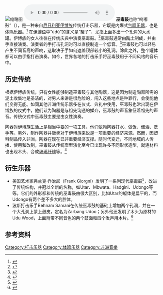 [[File:Udu.jpg|缩略图]]
[[File:Udu_sound.ogg|缩略图]]
'''巫毒鼓'''也称“呜嘟鼓”（{{lang-en|udu drum}}），是一种来自[[尼日利亚|尼日利亚]][[伊博族|伊博族]]传统打击乐器，它既是内爆式[[气鸣乐器|气鸣乐器]]，也是[[体鸣乐器|体鸣乐器]]。<ref>{{cite book|last=Alexander Akorlie|first=Agordoh|year=2005|title=African Music: Traditional and Contemporary|publisher=Nova Publisher|page=81}}</ref> 在[[伊博语|伊博语]]中“ùdù”的含义是“罐子”，尤指上面多出一个孔洞的大水罐。伊博族的女人往往在传统庆典中演奏巫毒鼓。<ref>{{cite book|last=Nzewi|first=Meki|year=1991|title=Musical Practice and Creativity: An African Traditional Perspective|publisher=University of Bayreuth|page=68}}</ref>巫毒鼓通常由[[陶土|陶土]]制成，并由手直接演奏。演奏者的手打击孔洞时可以直接制造一个低音。<ref name="Schlagwerk percussion website">{{cite web|title=Schlagwerk percussion website|url=http://www.schlagwerk.de/produkte/udu-drums/udu-classics/bass-udur-das-original/|publisher=Schlagwerk|access-date=2 August 2012|archive-date=2016-04-07|archive-url=https://web.archive.org/web/20160407144005/http://www.schlagwerk.de/produkte/udu-drums/udu-classics/bass-udur-das-original|dead-url=no}}</ref>巫毒鼓也可以轻易产生不同音高的声响，这取决于手如何遮盖顶部较小的孔洞。除此之外，整个罐体都可以由手指打击演奏。如今，世界各地的打击乐手将巫毒鼓用于不同风格的音乐中。

== 历史传统 ==
根据伊博族传统，只有女性能够制造巫毒鼓与其他陶器，这是因为制造陶器所需的泥土收集地是圣洁的，对男人来讲是很危险的，闯入这些地点是种罪行，会使能他们变得无能。如同其他非洲传统乐器多在仪式、典礼中使用，巫毒鼓也常出现在伊博族的仪式中，他们认为陶器是与祖先沟通的媒介，巫毒鼓的声音象征着祖先的声音。传统仪式中巫毒鼓主要是由女性演奏。

陶器对伊博族生活上是相当中要的一项工具，他们依赖陶器打水、做饭、储酒、洗手等。另外，制作陶器并贩卖对于伊博族来说是一项重要的经济来源。然而，因塑料制品传入非洲，陶器在现在已非重要经济支撑。随时代变迁，不同地域的人传播、使用和改制，巫毒鼓从传统壶型演化至今已出现许多不同形状造型，就连材料也出现木头、合成[[玻璃钢|玻璃纤维]]等。<ref>{{Cite web|title=科學月刊: 科學嘣嘣—壺中的神祕低鳴|url=http://scimonth.blogspot.com/2016/09/blog-post_30.html|accessdate=2021-02-09|date=2016-09-02|last=科學月刊／科技報導|work=科學月刊|archive-date=2019-09-17|archive-url=https://web.archive.org/web/20190917051016/http://scimonth.blogspot.com/2016/09/blog-post_30.html|dead-url=no}}</ref>

== 衍生乐器 ==

* 美国艺术家弗兰克·乔治尼（Frank Giorgni）发明了一系列现代巫毒鼓<ref>{{Cite web|title=WELCOME TO UDU.COM|url=http://www.udu.com/Udu_html/meettheartist.html|accessdate=2021-02-09|work=www.udu.com|archive-date=2020-06-16|archive-url=https://web.archive.org/web/20200616161923/http://udu.com/Udu_html/meettheartist.html|dead-url=no}}</ref>，改进了传统结构，并冠以全新的名称，如Utar、Mbwata、Hadgini、Udongo等等。它们的外形都和传统的巫毒鼓由很大区别，比如Utar的躯体是扁平的，而Udongo有两个差不多大的腔体。
* 波斯打击乐手Behnam Samani在传统巫毒鼓的基础上增加两个孔洞，并在一个大孔洞上蒙上鼓皮，定名为Zarbang Udoo；另外他还发明了木头为原材的Udu Wood，上面附带不同音色的两个鼓面和四个发声用木片。<ref>{{Cite web|title=Zarbang Udoo & Udu Wood|url=https://handrummer.wordpress.com/2013/09/20/zarbang-udoo-udu-wood/|accessdate=2021-02-09|date=2013-09-20|language=zh-TW|archive-date=2013-12-13|archive-url=https://web.archive.org/web/20131213094823/http://handrummer.wordpress.com/2013/09/20/zarbang-udoo-udu-wood/|dead-url=no}}</ref>

== 参考资料 ==
<references />

[[Category:打击乐器|Category:打击乐器]]
[[Category:体鸣乐器|Category:体鸣乐器]]
[[Category:非洲音樂|Category:非洲音樂]]